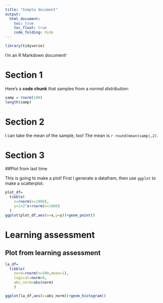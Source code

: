 ```yaml
---
title: "Simple document"
output:
  html_document:
    toc: true
    toc_float: true
    code_folding: hide
---
```


```r
library(tidyverse)
```



I'm an R Markdown document! 

# Section 1

Here's a **code chunk** that samples from 
a _normal distribution_:

```r
samp = rnorm(100)
length(samp)
```



# Section 2

I can take the mean of the sample, too!
The mean is `r round(mean(samp),2)`.

# Section 3

##Plot from last time

This is going to make a plot! First I generate a datafram, then use `ggplot` to make a scatterplot.


```r
plot_df=
  tibble(
    x=rnorm(n=1000),
    y=1+2^x+rnorm(n=1000)
  )
ggplot(plot_df,aes(x=x,y=y))+geom_point()
```



# Learning assessment

## Plot from learning assessment

```r
la_df=
  tibble(
    norm=rnorm(n=500,mean=1),
    logical=norm>0,
    abs_norm=abs(norm)
    )

ggplot(la_df,aes(x=abs_norm))+geom_histogram()
```

